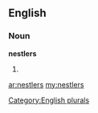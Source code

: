 ==English==

===Noun===
'''nestlers'''

# {{plural of|[[nestler]]}}

[[Category:English plurals]]

[[ar:nestlers]]
[[my:nestlers]]